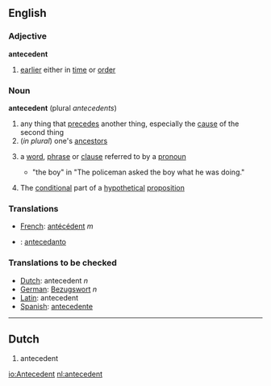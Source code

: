 ==English==
===Adjective===
'''antecedent'''
# [[earlier]] either in [[time]] or [[order]]
===Noun===
'''antecedent'''   (plural ''antecedents'')
# any thing that [[precede]]s another thing, especially the [[cause]] of the second thing
#(''in plural'') one's [[ancestor]]s
#{{grammar}} a [[word]], [[phrase]] or [[clause]] referred to by a [[pronoun]]
#* "the boy" in "The policeman asked the boy what he was doing."
#{{logic}} The [[conditional]] part of a [[hypothetical]] [[proposition]]
{{wikipedia}}

===Translations===

*[[French]]: [[antécédent]] ''m''
*{{io}} : [[antecedanto]]

===Translations to be checked===
*[[Dutch]]: antecedent ''n''
*[[German]]: [[Bezugswort]] ''n''
*[[Latin]]: antecedent
*[[Spanish]]: [[antecedente]]
----

==Dutch==
# antecedent

[[io:Antecedent]]
[[nl:antecedent]]